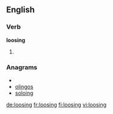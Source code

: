 ==English==
===Verb===
'''loosing'''
# {{present participle of|[[loose]]}}

===Anagrams===
* {{alphagram|gilnoos}}
* [[olingos#English|olingos]]
* [[soloing#English|soloing]]

[[de:loosing]]
[[fr:loosing]]
[[fi:loosing]]
[[vi:loosing]]
